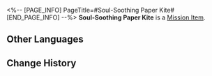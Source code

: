 <%-- [PAGE_INFO]
PageTitle=#Soul-Soothing Paper Kite#
[END_PAGE_INFO] --%>
{{Item Infobox
|id          = 140280
|image       = Item Soul-Soothing Paper Kite.png
|type        = Mission Item
|invCategory = Missions
|rarity      = 3
|effect      = 
|description = A paper kite commemorating the pilot who can no longer fly.
}}
'''Soul-Soothing Paper Kite''' is a [[Mission Item]].

==Other Languages==
{{Other Languages
|en   = Soul-Soothing Paper Kite
|zhs  = 慰灵的纸鸢
|zht  = 慰靈的紙鳶
|ja   = 慰霊の紙鳶
|ko   = 위령의 연
|es   = Cometa de papel conmemorativa
|fr   = Cerf-volant d'apaisement d'âme
|ru   = Бумажный змей для утешения
|th   = ว่าวกระดาษปลอบประโลม
|vi   = Diều Giấy Dùng Cho Lễ Truy Điệu
|de   = Papierdrachen, der den Toten dargebracht wurde
|id   = Layang-Layang Penghibur Jiwa
|pt   = Pipa de Papel Calma-Alma
}}

==Change History==
{{Change History|1.3}}